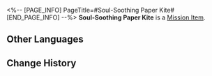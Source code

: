 <%-- [PAGE_INFO]
PageTitle=#Soul-Soothing Paper Kite#
[END_PAGE_INFO] --%>
{{Item Infobox
|id          = 140280
|image       = Item Soul-Soothing Paper Kite.png
|type        = Mission Item
|invCategory = Missions
|rarity      = 3
|effect      = 
|description = A paper kite commemorating the pilot who can no longer fly.
}}
'''Soul-Soothing Paper Kite''' is a [[Mission Item]].

==Other Languages==
{{Other Languages
|en   = Soul-Soothing Paper Kite
|zhs  = 慰灵的纸鸢
|zht  = 慰靈的紙鳶
|ja   = 慰霊の紙鳶
|ko   = 위령의 연
|es   = Cometa de papel conmemorativa
|fr   = Cerf-volant d'apaisement d'âme
|ru   = Бумажный змей для утешения
|th   = ว่าวกระดาษปลอบประโลม
|vi   = Diều Giấy Dùng Cho Lễ Truy Điệu
|de   = Papierdrachen, der den Toten dargebracht wurde
|id   = Layang-Layang Penghibur Jiwa
|pt   = Pipa de Papel Calma-Alma
}}

==Change History==
{{Change History|1.3}}